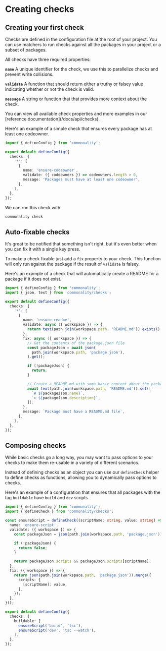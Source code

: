 
# Creating checks

## Creating your first check

Checks are defined in the configuration file at the root of your project. You can use matchers to run checks against all the packages in your project or a subset of packages.

All checks have three required properties:

**`name`** A unique identifier for the check, we use this to parallelize checks and prevent write collisions.

**`validate`** A function that should return either a truthy or falsey value indicating whether or not the check is valid.

**`message`** A string or function that that provides more context about the check.

<Callout type="info">
  You can view all available check properties and more examples in our
  [reference documentation](/docs/api/checks).
</Callout>

Here's an example of a simple check that ensures every package has at least one codeowner.

```ts filename="commonality.config.ts"
import { defineConfig } from 'commonality';

export default defineConfig({
  checks: {
    '*': [
      {
        name: 'ensure-codeowner',
        validate: ({ codeowners }) => codeowners.length > 0,
        message: 'Packages must have at least one codeowner',
      },
    ],
  },
});
```

We can run this check with

```bash copy
commonality check
```

## Auto-fixable checks

It's great to be notified that something isn't right, but it's even better when you can fix it with a single key press.

To make a check fixable just add a `fix` property to your check. This function will only run against the package if the result of `validate` is falsey.

Here's an example of a check that will automatically create a README for a package if it does not exist.

```ts filename="commonality.config.ts"
import { defineConfig } from 'commonality';
import { json, text } from 'commonality/checks';

export default defineConfig({
  checks: {
    '*': [
      {
        name: 'ensure-readme',
        validate: async ({ workspace }) => {
          return text(path.join(workspace.path, 'README.md')).exists();
        },
        fix: async ({ workspace }) => {
          // Get the contents of the package.json file
          const packageJson = await json(
            path.join(workspace.path, 'package.json'),
          ).get();

          if (!packageJson) {
            return;
          }

          // Create a README.md with some basic content about the package
          await text(path.join(workspace.path, 'README.md')).set([
            `# ${packageJson.name}`,
            `> ${packageJson.description}`,
          ]);
        },
        message: `Package must have a README.md file`,
      },
    ],
  },
});
```

## Composing checks

While basic checks go a long way, you may want to pass options to your checks to make them re-usable in a variety of different scenarios.

Instead of defining checks as an object you can use our `defineCheck` helper to define checks as functions, allowing you to dynamically pass options to checks.

Here's an example of a configuration that ensures that all packages with the tag `buildable` have `build` and `dev` scripts.

```ts filename="commonality.config.ts"
import { defineConfig } from 'commonality';
import { defineCheck } from 'commonality/checks';

const ensureScript = defineCheck((scriptName: string, value: string) => ({
  name: 'ensure-script',
  validate: ({ workspace }) => {
    const packageJson = json(path.join(workspace.path, 'package.json')).get();

    if (!packageJson) {
      return false;
    }

    return packageJson.scripts && packageJson.scripts[scriptName];
  },
  fix: ({ workspace }) => {
    return json(path.join(workspace.path, 'package.json')).merge({
      scripts: {
        [scriptName]: value,
      },
    });
  },
}));

export default defineConfig({
  checks: {
    buildable: [
      ensureScript('build', 'tsc'),
      ensureScript('dev', 'tsc --watch'),
    ],
  },
});
```
